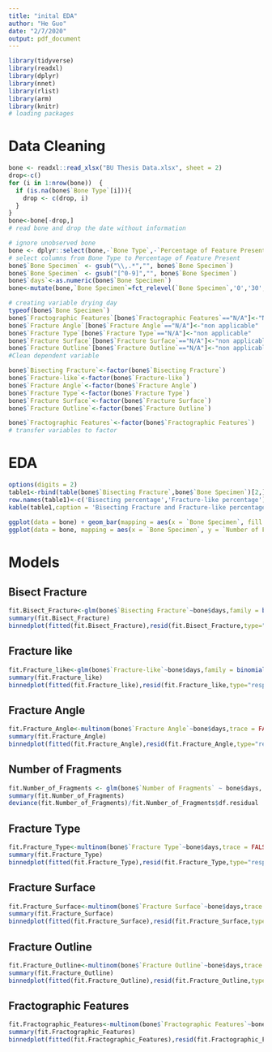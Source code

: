 ```yaml
---
title: "inital EDA"
author: "He Guo"
date: "2/7/2020"
output: pdf_document
---
```


```r
library(tidyverse)
library(readxl)
library(dplyr)
library(nnet)
library(rlist)
library(arm)
library(knitr)
# loading packages
```

# Data Cleaning
```r
bone <- readxl::read_xlsx("BU Thesis Data.xlsx", sheet = 2)
drop<-c()
for (i in 1:nrow(bone))  {
  if (is.na(bone$`Bone Type`[i])){
    drop <- c(drop, i)
  }
}
bone<-bone[-drop,]
# read bone and drop the date without information

# ignore unobserved bone
bone <- dplyr::select(bone,-`Bone Type`,-`Percentage of Feature Present`)
# select columns from Bone Type to Percentage of Feature Present
bone$`Bone Specimen` <- gsub("\\,.*","", bone$`Bone Specimen`)
bone$`Bone Specimen` <- gsub("[^0-9]","", bone$`Bone Specimen`)
bone$`days`<-as.numeric(bone$`Bone Specimen`)
bone<-mutate(bone,`Bone Specimen`=fct_relevel(`Bone Specimen`,'0','30','60','90','180','270','360'))

# creating variable drying day
typeof(bone$`Bone Specimen`)
bone$`Fractographic Features`[bone$`Fractographic Features`=="N/A"]<-"No Feature"
bone$`Fracture Angle`[bone$`Fracture Angle`=="N/A"]<-"non applicable"
bone$`Fracture Type`[bone$`Fracture Type`=="N/A"]<-"non applicable"
bone$`Fracture Surface`[bone$`Fracture Surface`=="N/A"]<-"non applicable"
bone$`Fracture Outline`[bone$`Fracture Outline`=="N/A"]<-"non applicable"
#Clean dependent variable

bone$`Bisecting Fracture`<-factor(bone$`Bisecting Fracture`)
bone$`Fracture-like`<-factor(bone$`Fracture-like`)
bone$`Fracture Angle`<-factor(bone$`Fracture Angle`)
bone$`Fracture Type`<-factor(bone$`Fracture Type`)
bone$`Fracture Surface`<-factor(bone$`Fracture Surface`)
bone$`Fracture Outline`<-factor(bone$`Fracture Outline`)

bone$`Fractographic Features`<-factor(bone$`Fractographic Features`)
# transfer variables to factor 
```
# EDA
```r
options(digits = 2) 
table1<-rbind(table(bone$`Bisecting Fracture`,bone$`Bone Specimen`)[2,]/15,table(bone$`Fracture-like`,bone$`Bone Specimen`)[2,]/15)
row.names(table1)<-c('Bisecting percentage','Fracture-like percentage')
kable(table1,caption = 'Bisecting Fracture and Fracture-like percentage for different drying-day groups')

ggplot(data = bone) + geom_bar(mapping = aes(x = `Bone Specimen`, fill = `Fractographic Features`))+labs(x="Drying Days")
ggplot(data = bone, mapping = aes(x = `Bone Specimen`, y = `Number of Fragments`)) + geom_boxplot()+labs(x="Drying Days")

```



# Models
## Bisect Fracture
```r
fit.Bisect_Fracture<-glm(bone$`Bisecting Fracture`~bone$days,family = binomial())
summary(fit.Bisect_Fracture)
binnedplot(fitted(fit.Bisect_Fracture),resid(fit.Bisect_Fracture,type="response"))
```

## Fracture like
```r
fit.Fracture_like<-glm(bone$`Fracture-like`~bone$days,family = binomial())
summary(fit.Fracture_like)
binnedplot(fitted(fit.Fracture_like),resid(fit.Fracture_like,type="response"))
```
## Fracture Angle
```r
fit.Fracture_Angle<-multinom(bone$`Fracture Angle`~bone$days,trace = FALSE)
summary(fit.Fracture_Angle)
binnedplot(fitted(fit.Fracture_Angle),resid(fit.Fracture_Angle,type="response"))
```

## Number of Fragments
```r
fit.Number_of_Fragments <- glm(bone$`Number of Fragments` ~ bone$days, family="poisson")
summary(fit.Number_of_Fragments)
deviance(fit.Number_of_Fragments)/fit.Number_of_Fragments$df.residual
```

## Fracture Type
```r
fit.Fracture_Type<-multinom(bone$`Fracture Type`~bone$days,trace = FALSE)
summary(fit.Fracture_Type)
binnedplot(fitted(fit.Fracture_Type),resid(fit.Fracture_Type,type="response"))
```

## Fracture Surface
```r
fit.Fracture_Surface<-multinom(bone$`Fracture Surface`~bone$days,trace = FALSE)
summary(fit.Fracture_Surface)
binnedplot(fitted(fit.Fracture_Surface),resid(fit.Fracture_Surface,type="response"))
```

## Fracture Outline
```r
fit.Fracture_Outline<-multinom(bone$`Fracture Outline`~bone$days,trace = FALSE)
summary(fit.Fracture_Outline)
binnedplot(fitted(fit.Fracture_Outline),resid(fit.Fracture_Outline,type="response"))

```

## Fractographic Features
```r
fit.Fractographic_Features<-multinom(bone$`Fractographic Features`~bone$days,trace = FALSE)
summary(fit.Fractographic_Features)
binnedplot(fitted(fit.Fractographic_Features),resid(fit.Fractographic_Features,type="response"))
```